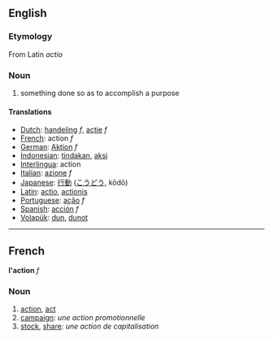 ==English==
=== Etymology ===
From Latin ''actio''

===Noun===
# something done so as to accomplish a purpose

====Translations====
*[[Dutch]]: [[handeling]] ''f'', [[actie]] ''f''
*[[French]]: action ''f''
*[[German]]: [[Aktion]] ''f''
*[[Indonesian]]: [[tindak]]an, [[aksi]] 
*[[Interlingua]]: action 
*[[Italian]]: [[azione]] ''f'' 
*[[Japanese]]: [[行動]] ([[こうどう]], kōdō) 
*[[Latin]]: [[actio]], [[actionis]]
*[[Portuguese]]: [[ação]] ''f'' 
*[[Spanish]]: [[acción]] ''f'' 
*[[Volapük]]: [[dun]], [[dunot]]

----
==French==

'''l'action''' ''f''

===Noun===

# [[action]], [[act]]
# [[campaign]]: ''une action promotionnelle''
# [[stock]], [[share]]: ''une action de capitalisation''